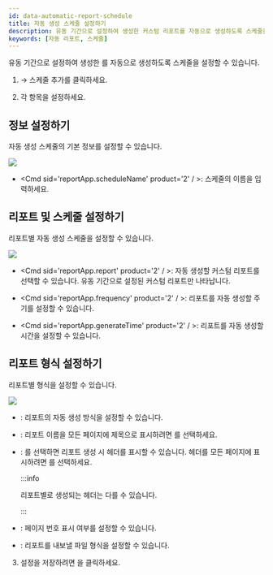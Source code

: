 ```yaml
---
id: data-automatic-report-schedule
title: 자동 생성 스케줄 설정하기
description: 유동 기간으로 설정하여 생성한 커스텀 리포트를 자동으로 생성하도록 스케줄을 설정할 수 있습니다.
keywords: [자동 리포트, 스케줄]
---
```


유동 기간으로 설정하여 생성한 <Cmd sid='reportApp.customReport' product='2' />를 자동으로 생성하도록 스케줄을 설정할 수 있습니다.

1. <Cmd sid='reportApp.mainMenu.schedule' product='2' /> → <Cmd>스케줄 추가</Cmd>를 클릭하세요.

1. 각 항목을 설정하세요.

## 정보 설정하기

자동 생성 스케줄의 기본 정보를 설정할 수 있습니다.

<Image src='/img/biostarx-data-information.png' className='none' />

* <Cmd sid='reportApp.scheduleName' product='2' / >: 스케줄의 이름을 입력하세요.

## 리포트 및 스케줄 설정하기

리포트별 자동 생성 스케줄을 설정할 수 있습니다.

<Image src='/img/biostarx-data-report-schedule.png' className='none' />

* <Cmd sid='reportApp.report' product='2' / >: 자동 생성할 커스텀 리포트를 선택할 수 있습니다. 유동 기간으로 설정된 커스텀 리포트만 나타납니다.

* <Cmd sid='reportApp.frequency' product='2' / >: 리포트를 자동 생성할 주기를 설정할 수 있습니다.

* <Cmd sid='reportApp.generateTime' product='2' / >: 리포트를 자동 생성할 시간을 설정할 수 있습니다.

## 리포트 형식 설정하기

리포트별 형식을 설정할 수 있습니다.

<Image src='/img/biostarx-data-report-format.png' className='none' />

* <Cmd sid='reportApp.outputType' product='2' />: 리포트의 자동 생성 방식을 설정할 수 있습니다.

* <Cmd sid='reportApp.reportTitle' product='2' />: 리포트 이름을 모든 페이지에 제목으로 표시하려면 <Cmd sid='reportApp.showTitle' product='2' />를 선택하세요.

* <Cmd sid='reportApp.header' product='2' />: <Cmd sid='reportApp.showHeader' product='2' />를 선택하면 리포트 생성 시 헤더를 표시할 수 있습니다. 헤더를 모든 페이지에 표시하려면 <Cmd sid='reportApp.onEveryPage' product='2' />를 선택하세요.

    :::info

    리포트별로 생성되는 헤더는 다를 수 있습니다.

    :::

* <Cmd sid='reportApp.footer' product='2' />: 페이지 번호 표시 여부를 설정할 수 있습니다.

* <Cmd sid='reportApp.fileFormat' product='2' />: 리포트를 내보낼 파일 형식을 설정할 수 있습니다.

3. 설정을 저장하려면 <Cmd sid="reportApp.apply" product='2' />을 클릭하세요.